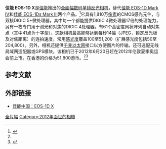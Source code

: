 {{Infobox Digicam
|release date  = 18.10.2011
|model   = [[佳能EOS系列|佳能 EOS]]-1D X
|image = [[File:2012_Canon_EOS_1D_X_2012_CP+.jpg|300px]]
|kind   = [[数码单镜反光相机|数码单镜反光相机]]
|sensor   = 36 mm × 24 mm [[CMOS|CMOS]]，带超声波除尘
|res =  18.1百万像素（1790万有效像素，5184x3456）
|lens = 可更换镜头（[[佳能EF接环镜头|佳能EF接环镜头]])
|viewfinder = 100%视野率，0.76倍放大倍率的眼平五棱镜取景器，带目镜挡片及屈光调节
|storage = 双[[CompactFlash|CompactFlash]]（Type I or Type II）支持UDMA7
|shutter =  [[Electromechanics|Electromechanical]] 电子控制焦平面碳纤维快门
|shutterRange = 1/8000至30秒（1/3-stop increments），B门，X-sync at 1/250 sec.
|farea = 最多41点十字型对焦的61点高密度网状阵列自动对焦（－2EV－20EV）
|fmode = 单次对焦，智能对焦，手动对焦
|metering = 100,000像素RGB传感器, 0-20 EV, 252-zones
|cont =  14幅（JPEG,锁定反光板及对焦距离格式）或12幅（一般情况）
|speedRange = 100–51,200 in 1/3 stops. Simulations of ISO 50, 102,400 and 204,800.
|rearLCD = 3.2英寸1,040,000点广视角LCD
|weight = 1530g（CIPA标准）
|battery = LP-E4N锂离子电池（2450mAh，27.195Whr）1120张（CIPA标准）
|msrp = $6800.00
|madeIn = [[Japan|Japan]]
}}
'''佳能 EOS-1D X'''是[[佳能|佳能]]推出的[[全画幅数码单镜反光相机|全画幅数码单镜反光相机]]，替代[[佳能_EOS-1D_Mark_IV|佳能 EOS-1D Mark IV]]和[[佳能_EOS-1Ds_Mark_III|佳能 EOS-1Ds Mark III]]两个产品。<ref name = "announcement">{{cite news|url=http://www.cameragearguide.com/5327/canon-announces-new-flagship-18mp-eos-1d-mark-x-dslr-camera/|title=Canon announces New Flagship 18MP EOS 1D Mark X DSLR Camera|publisher=cameragearguide.com|date=2011-10-18|accessdate=2011-10-18|archive-date=2011-12-21|archive-url=https://web.archive.org/web/20111221084154/http://www.cameragearguide.com/5327/canon-announces-new-flagship-18mp-eos-1d-mark-x-dslr-camera/|dead-url=yes}}</ref>它具有1,810万[[像素|像素]]的CMOS感光元件，与双核DIGIC 5+微处理器，其中每一个都能提供DIGIC 4微处理器17倍的处理能力，另有一枚专门用于测光和对焦的DIGIC 4处理器。有61个高密度网状阵列自动对焦点（其中41点为十字型）。这款相机最高能够达到每秒14幅（JPEG，锁定反光板及对焦距离）的连拍速度。常用[[感光度|感光度]]覆盖100至51,200（扩展感光度包括50至204,800）。另外，相机还提供[[吉比特以太网|千兆以太网]]接口以方便图片的传输。还可选配无线局域网适配器或GPS模块。该相机已于2012年6月20日赶在2012年伦敦夏季奥运会前上市。在香港的价格为51,800港币。<ref name = "announcement"/><ref>{{cite news|url=http://www.popphoto.com/gear/2011/10/new-gear-canon-1d-mark-x|title=New Gear: Canon EOS-1D X Full-Frame Pro DSLR|publisher=POPPHOTO.com|date=2011-10-17|accessdate=2011-10-18|archive-date=2021-05-13|archive-url=https://web.archive.org/web/20210513133450/https://www.popphoto.com/gear/2011/10/new-gear-canon-1d-mark-x/|dead-url=no}}</ref>

== 参考文献 ==
{{reflist}}

== 外部链接 ==
*[https://web.archive.org/web/20120619160845/http://www.canon.com.cn/products/camera/eos/lineup/1dx/ 佳能中国：EOS-1D X]

{{Canon DSLR cameras}}
{{全画幅数码单镜反光相机}}
{{DSLR cameras with movie mode}}

[[Category:佳能數位單眼相機|全片幅]]
[[Category:2012年面世的相機|Category:2012年面世的相機]]